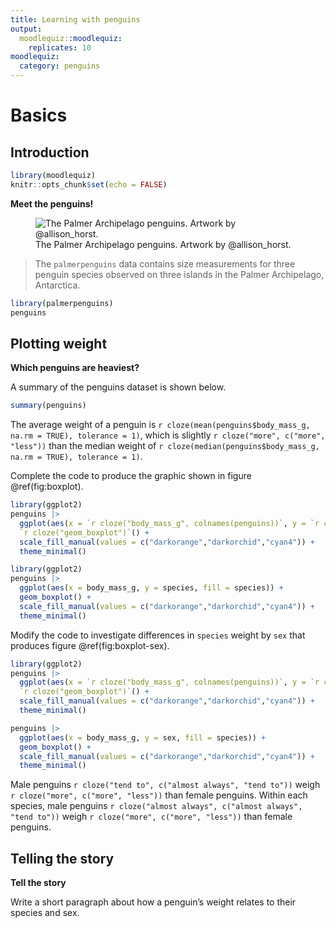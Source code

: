 ```yaml
---
title: Learning with penguins
output: 
  moodlequiz::moodlequiz:
    replicates: 10
moodlequiz:
  category: penguins
---
```


# Basics

## Introduction

```r
library(moodlequiz)
knitr::opts_chunk$set(echo = FALSE)
```

**Meet the penguins!**

![The Palmer Archipelago penguins. Artwork by @allison_horst.](lter_penguins.png)

> The `palmerpenguins` data contains size measurements for three penguin species observed on three islands in the Palmer Archipelago, Antarctica.

```r
library(palmerpenguins)
penguins
```

## Plotting weight

**Which penguins are heaviest?**

A summary of the penguins dataset is shown below.

```r
summary(penguins)
```

The average weight of a penguin is `r cloze(mean(penguins$body_mass_g, na.rm = TRUE), tolerance = 1)`, which is slightly `r cloze("more", c("more", "less"))` than the median weight of `r cloze(median(penguins$body_mass_g, na.rm = TRUE), tolerance = 1)`.

Complete the code to produce the graphic shown in figure \@ref(fig:boxplot).

```r
library(ggplot2)
penguins |> 
  ggplot(aes(x = `r cloze("body_mass_g", colnames(penguins))`, y = `r cloze("species", colnames(penguins))`, fill = `r cloze("species", colnames(penguins))`)) +
  `r cloze("geom_boxplot")`() +
  scale_fill_manual(values = c("darkorange","darkorchid","cyan4")) + 
  theme_minimal()
```

```r
library(ggplot2)
penguins |> 
  ggplot(aes(x = body_mass_g, y = species, fill = species)) +
  geom_boxplot() +
  scale_fill_manual(values = c("darkorange","darkorchid","cyan4")) + 
  theme_minimal()
```

Modify the code to investigate differences in `species` weight by `sex` that produces figure \@ref(fig:boxplot-sex).

```r
library(ggplot2)
penguins |> 
  ggplot(aes(x = `r cloze("body_mass_g", colnames(penguins))`, y = `r cloze("sex", colnames(penguins))`, fill = `r cloze("species", colnames(penguins))`)) +
  `r cloze("geom_boxplot")`() +
  scale_fill_manual(values = c("darkorange","darkorchid","cyan4")) + 
  theme_minimal()
```

```r
penguins |> 
  ggplot(aes(x = body_mass_g, y = sex, fill = species)) +
  geom_boxplot() +
  scale_fill_manual(values = c("darkorange","darkorchid","cyan4")) + 
  theme_minimal()
```

Male penguins `r cloze("tend to", c("almost always", "tend to"))` weigh `r cloze("more", c("more", "less"))` than female penguins. Within each species, male penguins `r cloze("almost always", c("almost always", "tend to"))` weigh `r cloze("more", c("more", "less"))` than female penguins.

## Telling the story {type=essay}

**Tell the story**

Write a short paragraph about how a penguin's weight relates to their species and sex.
